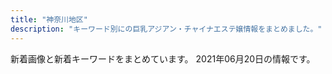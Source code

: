 ```yaml
---
title: "神奈川地区"
description: "キーワード別にの巨乳アジアン・チャイナエステ嬢情報をまとめました。"
---
```


新着画像と新着キーワードをまとめています。
2021年06月20日の情報です。

<DmmAffiliateIns />
<KeywordTable
  shops={
    [
    {
        "keywords": {},
        "name": "\u30e9\u30d9\u30f3\u30c0\u30fc",
        "url": "http://lavender-est.xyz/",
        "img_links": [
            "http://lavender-est.xyz/girl/14_2.jpg",
            "http://lavender-est.xyz/girl/10.jpg",
            "http://lavender-est.xyz/images/bar_staff.jpg",
            "http://lavender-est.xyz/girl/6_1.jpg",
            "http://lavender-est.xyz/images/lr_02.jpg",
            "http://lavender-est.xyz/girl/9_2.jpg",
            "http://lavender-est.xyz/girl/14_1.jpg",
            "http://lavender-est.xyz/girl/4_1.jpg",
            "http://lavender-est.xyz/girl/11_1.jpg",
            "http://lavender-est.xyz/images/room/r2.jpg",
            "http://lavender-est.xyz/girl/3_1.jpg",
            "http://lavender-est.xyz/images/mobile.png",
            "http://lavender-est.xyz/images/top01.jpg",
            "http://lavender-est.xyz/images/tel.png",
            "http://lavender-est.xyz/images/pro_girl_line.jpg",
            "http://lavender-est.xyz/girl/14.jpg",
            "http://lavender-est.xyz/images/room/r1.jpg",
            "http://lavender-est.xyz/girl/1.jpg",
            "http://lavender-est.xyz/girl/3.jpg",
            "http://lavender-est.xyz/girl/15.jpg",
            "http://lavender-est.xyz/images/room/r3.jpg",
            "http://lavender-est.xyz/girl/11_2.jpg",
            "http://lavender-est.xyz/i/girl/4.jpg",
            "http://lavender-est.xyz/girl/6.jpg",
            "http://lavender-est.xyz/girl/15_1.jpg",
            "http://lavender-est.xyz/girl/7_1.jpg",
            "http://lavender-est.xyz/girl/11.jpg",
            "http://lavender-est.xyz/girl/5_3.jpg",
            "http://lavender-est.xyz/images/twitter.jpg",
            "http://lavender-est.xyz/girl/5_2.jpg",
            "http://lavender-est.xyz/girl/5_1.jpg",
            "http://lavender-est.xyz/girl/2.jpg",
            "http://lavender-est.xyz/girl/2_1.jpg",
            "http://lavender-est.xyz/girl/5.jpg",
            "http://lavender-est.xyz/girl/7_2.jpg",
            "http://lavender-est.xyz/images/room/r4.jpg",
            "http://lavender-est.xyz/girl/4.jpg",
            "http://lavender-est.xyz/girl/9.jpg",
            "http://lavender-est.xyz/girl/7.jpg",
            "http://lavender-est.xyz/girl/10_2.jpg",
            "http://lavender-est.xyz/girl/9_1.jpg",
            "http://lavender-est.xyz/girl/10_1.jpg"
        ],
        "station": "JR\u85e4\u6ca2\u99c5\u5357\u53e3"
    },
    {
        "name": "\u7f8e\u4eba\u30b5\u30ed\u30f3",
        "img_links": [
            "http://www.bijinsalon.mensest.com/files/005.jpg",
            "http://www.bijinsalon.mensest.com/images/sp_tit_therapist.png",
            "http://www.bijinsalon.mensest.com/images/top.jpg",
            "http://www.bijinsalon.mensest.com/images/tit_new.png",
            "http://www.bijinsalon.mensest.com/images/maining.jpg",
            "http://www.bijinsalon.mensest.com/files/002.jpg",
            "http://www.bijinsalon.mensest.com/images/sp_top.jpg",
            "http://www.bijinsalon.mensest.com/images/sp_tit_new.png",
            "http://www.bijinsalon.mensest.com/images/img_tel.png",
            "http://www.bijinsalon.mensest.com/files/001.jpg",
            "http://www.bijinsalon.mensest.com/files/004.jpg",
            "http://www.bijinsalon.mensest.com/images/tit_therapist.png"
        ],
        "keywords": {
            "D": 24,
            "87": 18,
            "86": 6
        },
        "station": "JR\u4fdd\u571f\u30f6\u8c37\u99c5\u6771\u53e3",
        "url": "http://www.bijinsalon.mensest.com/"
    },
    {
        "img_links": [
            "http://yacho.est-u.com/images/index_06.jpg",
            "http://yacho.est-u.com/images/staff_03.jpg",
            "http://yacho.est-u.com/images/k1.jpg",
            "http://yacho.est-u.com/images/index_10.jpg",
            "http://yacho.est-u.com/images/2.jpg",
            "http://yacho.est-u.com/images/3.jpg",
            "http://yacho.est-u.com/images/5.jpg",
            "http://yacho.est-u.com/images/index_12.jpg",
            "http://yacho.est-u.com/images/1.jpg",
            "http://yacho.est-u.com/images/staff_01.jpg",
            "http://yacho.est-u.com/images/index_07.jpg",
            "http://yacho.est-u.com/images/index_14.jpg",
            "http://yacho.est-u.com/images/index_05.jpg",
            "http://yacho.est-u.com/images/index_03.jpg",
            "http://yacho.est-u.com/images/index_17.jpg",
            "http://yacho.est-u.com/images/4.jpg",
            "http://yacho.est-u.com/images/index_04.jpg",
            "http://yacho.est-u.com/images/k2.jpg",
            "http://yacho.est-u.com/images/index_15.jpg",
            "http://yacho.est-u.com/images/index_01.jpg",
            "http://yacho.est-u.com/images/6.jpg",
            "http://yacho.est-u.com/images/index_02.jpg"
        ],
        "url": "http://yacho.est-u.com/",
        "keywords": {},
        "name": "\u591c\u8776",
        "station": "JR\u85e4\u6ca2\u99c5\u5357\u53e3"
    },
    {
        "url": "http://www.huyo.work/",
        "station": "JR\u5e73\u585a\u99c5\u5317\u53e3",
        "keywords": {},
        "name": "\u3075\u3088\u3046",
        "img_links": [
            "http://www.huyo.work/images/8.jpg",
            "http://www.huyo.work/images/5.jpg",
            "http://www.huyo.work/images/interior_t.jpg",
            "http://www.huyo.work/images/news.jpg",
            "http://www.huyo.work/images/int1.jpg",
            "http://www.huyo.work/images/sys1.jpg",
            "http://www.huyo.work/img/ayumi1.jpg",
            "http://www.huyo.work/img/mimi1.jpg",
            "http://www.huyo.work/images/int2.jpg",
            "http://www.huyo.work/img/sora1.jpg",
            "http://www.huyo.work/images/sys2.jpg",
            "http://www.huyo.work/images/7.jpg",
            "http://www.huyo.work/images/3.jpg",
            "http://www.huyo.work/images/mobile.jpg",
            "http://www.huyo.work/images/staff_t.jpg",
            "http://www.huyo.work/images/1.jpg",
            "http://www.huyo.work/images/info.jpg",
            "http://www.huyo.work/images/head.jpg",
            "http://www.huyo.work/img/mayu1.jpg",
            "http://www.huyo.work/images/line.png",
            "http://www.huyo.work/img/hana1.jpg",
            "http://www.huyo.work/img/nana1.jpg",
            "http://www.huyo.work/images/4.jpg",
            "http://www.huyo.work/images/2.jpg",
            "http://www.huyo.work/img/riri1.jpg"
        ]
    },
    {
        "name": "\u3075\u308f\u3075\u308f\u5a18",
        "url": "https://fuwafuwa-girl.jpn.vin/",
        "keywords": {
            "C": 9,
            "E": 6,
            "88": 3,
            "D": 6,
            "85": 3,
            "87": 6
        },
        "station": "\u4e0a\u5927\u5ca1\u99c5",
        "img_links": [
            "https://fuwafuwa-girl.jpn.vin/images/info.jpg",
            "https://fuwafuwa-girl.jpn.vin/images/s_news.png",
            "https://fuwafuwa-girl.jpn.vin/images/s_pick.png",
            "https://fuwafuwa-girl.jpn.vin/images/room1.jpg",
            "https://fuwafuwa-girl.jpn.vin/images/mobile.jpg",
            "https://fuwafuwa-girl.jpn.vin/photos/sites/34/2021/02/2021022406110282.jpg",
            "https://fuwafuwa-girl.jpn.vin/photos/sites/34/2021/02/2021022406110384.jpg",
            "https://fuwafuwa-girl.jpn.vin/images/room3.jpg",
            "https://fuwafuwa-girl.jpn.vin/images/top.png",
            "https://fuwafuwa-girl.jpn.vin/photos/sites/34/2021/02/2021022406110276.jpg",
            "https://fuwafuwa-girl.jpn.vin/photos/sites/34/2021/02/202102240611046.jpg",
            "https://fuwafuwa-girl.jpn.vin/images/s_staff.png",
            "https://fuwafuwa-girl.jpn.vin/images/room4.jpg",
            "https://fuwafuwa-girl.jpn.vin/images/s_link.png",
            "https://fuwafuwa-girl.jpn.vin/images/room2.jpg"
        ]
    },
    {
        "img_links": [
            "http://candy.relaxjp.com/css/staff/staff004.png",
            "http://candy.relaxjp.com/css/staff/staff0001.png",
            "http://candy.relaxjp.com/images/slider1/003.jpg",
            "http://candy.relaxjp.com/css/nav/nav-004.png",
            "http://candy.relaxjp.com/css/osusume28.jpg",
            "http://candy.relaxjp.com/css/tel.png",
            "http://candy.relaxjp.com/css/staff/staff007.png",
            "http://candy.relaxjp.com/css/nav/nav-003.png",
            "http://candy.relaxjp.com/css/staff/staff006-a.png",
            "http://candy.relaxjp.com/css/staff/staff001-a.png",
            "http://candy.relaxjp.com/css/staff/staff003-a.png",
            "http://candy.relaxjp.com/css/staff/staff004-a.png",
            "http://candy.relaxjp.com/css/nav/nav-002.png",
            "http://candy.relaxjp.com/css/staff/staff003.png",
            "http://candy.relaxjp.com/css/staff/staff002.png",
            "http://candy.relaxjp.com/css/staff/staff006.png",
            "http://candy.relaxjp.com/css/nav/nav-001.png",
            "http://candy.relaxjp.com/images/slider1/001.jpg",
            "http://candy.relaxjp.com/css/top000001.png",
            "http://candy.relaxjp.com/css/staff/staff002-a.png",
            "http://candy.relaxjp.com/css/nav/nav-006.png",
            "http://candy.relaxjp.com/css/staff/staff005-a.png",
            "http://candy.relaxjp.com/css/staff/staff007-a.png",
            "http://candy.relaxjp.com/css/nav/nav-005.png",
            "http://candy.relaxjp.com/css/staff/staff005.png"
        ],
        "keywords": {
            "87": 1,
            "90": 1,
            "89": 2,
            "88": 1,
            "D": 4,
            "85": 1,
            "C": 2
        },
        "name": "Candy",
        "station": "JR\u6771\u6238\u585a\u99c5\u6771\u53e3",
        "url": "http://candy.relaxjp.com/"
    },
    {
        "name": "\u30df\u30fc\u30c8\u30e6\u30fc",
        "img_links": [
            "http://meetyou.me-es.com/images/index_09.jpg",
            "http://meetyou.me-es.com/girl/06.jpg",
            "http://meetyou.me-es.com/images/r04.jpg",
            "http://meetyou.me-es.com/images/index_05.jpg",
            "http://meetyou.me-es.com/images/info_10.jpg",
            "http://meetyou.me-es.com/images/rec.jpg",
            "http://meetyou.me-es.com/girl/018.jpg",
            "http://meetyou.me-es.com/girl/00.jpg",
            "http://meetyou.me-es.com/images/index_04.jpg",
            "http://meetyou.me-es.com/images/rec_10.jpg",
            "http://meetyou.me-es.com/images/index_03.jpg",
            "http://meetyou.me-es.com/girl/07.jpg",
            "http://meetyou.me-es.com/girl/03.jpg",
            "http://meetyou.me-es.com/images/index_08.jpg",
            "http://meetyou.me-es.com/images/staff_10.jpg",
            "http://meetyou.me-es.com/images/r01.jpg",
            "http://meetyou.me-es.com/girl/013.jpg",
            "http://meetyou.me-es.com/girl/015.jpg",
            "http://meetyou.me-es.com/images/index_17.jpg",
            "http://meetyou.me-es.com/images/index_06.jpg",
            "http://meetyou.me-es.com/images/index_02.jpg",
            "http://meetyou.me-es.com/girl/08.jpg",
            "http://meetyou.me-es.com/images/index_13.jpg",
            "http://meetyou.me-es.com/images/index_07.jpg",
            "http://meetyou.me-es.com/images/r02.jpg",
            "http://meetyou.me-es.com/images/info_tit.jpg",
            "http://meetyou.me-es.com/girl/017.jpg",
            "http://meetyou.me-es.com/images/index_15.jpg",
            "http://meetyou.me-es.com/images/index_10.jpg",
            "http://meetyou.me-es.com/images/index_01.jpg",
            "http://meetyou.me-es.com/images/r03.jpg",
            "http://meetyou.me-es.com/images/sub_13.jpg",
            "http://meetyou.me-es.com/girl/02.jpg",
            "http://meetyou.me-es.com/girl/09.jpg"
        ],
        "url": "http://meetyou.me-es.com/",
        "keywords": {
            "C": 9,
            "D": 1
        },
        "station": "\u9577\u5f8c\u99c5\u6771\u53e3"
    },
    {
        "keywords": {
            "C": 13
        },
        "img_links": [
            "http://hana-tobira.xyz/images/g2.jpg",
            "http://hana-tobira.xyz/images/tite-staff.jpg",
            "http://hana-tobira.xyz/images/end.png",
            "http://hana-tobira.xyz/images/tite-i.png",
            "http://hana-tobira.xyz/images/g4.jpg",
            "http://hana-tobira.xyz/images/g7.jpg",
            "http://hana-tobira.xyz/images/pickup_t.jpg",
            "http://hana-tobira.xyz/images/mobile.jpg",
            "http://hana-tobira.xyz/images/tite-link.jpg",
            "http://hana-tobira.xyz/images/g6.jpg",
            "http://hana-tobira.xyz/images/g5.jpg",
            "http://hana-tobira.xyz/images/g.jpg"
        ],
        "url": "http://hana-tobira.xyz/",
        "name": "\u82b1\u306e\u6249",
        "station": "JR\u85e4\u6ca2\u99c5\u5357\u53e3"
    },
    {
        "name": "\u86cd",
        "url": "https://kanojyo-room.jpn.cm/",
        "station": "\u4e0a\u5927\u5ca1\u99c5\u897f\u53e3",
        "img_links": [
            "https://kanojyo-room.jpn.cm/images/room6.jpg",
            "https://kanojyo-room.jpn.cm/images/img_eject.jpg",
            "https://kanojyo-room.jpn.cm/images/room3.jpg",
            "https://kanojyo-room.jpn.cm/images/close_eject.png",
            "https://kanojyo-room.jpn.cm/photos/sites/24/2021/06/2021061014474482.jpg",
            "https://kanojyo-room.jpn.cm/images/room2.jpg",
            "https://kanojyo-room.jpn.cm/images/link_nav03.jpg",
            "https://kanojyo-room.jpn.cm/images/link_nav04.jpg",
            "https://kanojyo-room.jpn.cm/photos/sites/24/2021/06/2021061014491572.jpg",
            "https://kanojyo-room.jpn.cm/images/tit_new.jpg",
            "https://kanojyo-room.jpn.cm/images/btn_eject.jpg",
            "https://kanojyo-room.jpn.cm/images/link_nav02.jpg",
            "https://kanojyo-room.jpn.cm/images/room5.jpg",
            "https://kanojyo-room.jpn.cm/images/link_nav07.jpg",
            "https://kanojyo-room.jpn.cm/images/tit_face.jpg",
            "https://kanojyo-room.jpn.cm/photos/sites/24/2021/06/2021061014482026.jpg",
            "https://kanojyo-room.jpn.cm/images/sp_top.jpg",
            "https://kanojyo-room.jpn.cm/images/room4.jpg",
            "https://kanojyo-room.jpn.cm/images/top.png",
            "https://kanojyo-room.jpn.cm/images/link_nav05.jpg",
            "https://kanojyo-room.jpn.cm/images/link_nav06.jpg",
            "https://kanojyo-room.jpn.cm/images/tit_eject.jpg",
            "https://kanojyo-room.jpn.cm/images/room1.jpg",
            "https://kanojyo-room.jpn.cm/photos/sites/24/2021/06/2021061014484398.jpg",
            "https://kanojyo-room.jpn.cm/images/link_nav01.jpg"
        ],
        "keywords": {
            "87": 11,
            "D": 43,
            "C": 34,
            "86": 21,
            "85": 11
        }
    },
    {
        "keywords": {
            "C": 11
        },
        "station": "\u5584\u884c\u99c5\u6771\u53e3",
        "img_links": [
            "http://treat-rlx.com/staff/mika/01mb.jpg",
            "http://treat-rlx.com/img/ttl_staff.jpg",
            "http://treat-rlx.com/img/att.png",
            "http://treat-rlx.com/pic/topimg5.png",
            "http://treat-rlx.com/pic/topimg2.png",
            "http://treat-rlx.com/i/files/homeimg.jpg",
            "http://treat-rlx.com/staff/mika/01.jpg",
            "http://treat-rlx.com/pic/head.jpg",
            "http://treat-rlx.com/pic/topimg4.png",
            "http://treat-rlx.com/pic/topimg3.png",
            "http://treat-rlx.com/pic/topimg1.png",
            "http://treat-rlx.com/img/ttl_mobile.png",
            "http://treat-rlx.com/staff/aya/01mb.jpg",
            "http://treat-rlx.com/img/ttl_rec.png",
            "http://treat-rlx.com/staff/aya/01.jpg"
        ],
        "name": "\u798f\u7e01",
        "url": "http://treat-rlx.com/"
    },
    {
        "keywords": {
            "C": 2,
            "87": 4,
            "D": 4,
            "86": 4,
            "85": 1,
            "E": 3,
            "88": 1,
            "F": 1
        },
        "station": "JR\u85e4\u6ca2\u99c5\u5357\u53e3",
        "name": "Fairy Ark",
        "url": "http://www.relax-fairyark.info/",
        "img_links": [
            "http://www.relax-fairyark.info/img/nos.jpg",
            "http://www.relax-fairyark.info/img/st267.jpg",
            "http://www.relax-fairyark.info/img/st223.jpg",
            "http://www.relax-fairyark.info/img/st255.jpg",
            "http://www.relax-fairyark.info/img/sta213.jpg",
            "http://www.relax-fairyark.info/img/botton.jpg",
            "http://www.relax-fairyark.info/img/sta267.jpg",
            "http://www.relax-fairyark.info/img/st269.jpg",
            "http://www.relax-fairyark.info/img/st220.jpg",
            "http://www.relax-fairyark.info/img/footbotton.png",
            "http://www.relax-fairyark.info/img/sta268.jpg",
            "http://www.relax-fairyark.info/img/st260.jpg",
            "http://www.relax-fairyark.info/img/body2.jpg",
            "http://www.relax-fairyark.info/img/vlt.png",
            "http://www.relax-fairyark.info/img/st1.jpg",
            "http://www.relax-fairyark.info/img/tel.png",
            "http://www.relax-fairyark.info/img/st150.jpg",
            "http://www.relax-fairyark.info/img/st213.jpg",
            "http://www.relax-fairyark.info/img/head.jpg",
            "http://www.relax-fairyark.info/img/sta150.jpg",
            "http://www.relax-fairyark.info/img/sta255.jpg",
            "http://www.relax-fairyark.info/img/st268.jpg",
            "http://www.relax-fairyark.info/img/sta269.jpg",
            "http://www.relax-fairyark.info/img/sta223.jpg",
            "http://www.relax-fairyark.info/img/sta220.jpg",
            "http://www.relax-fairyark.info/img/sta260.jpg",
            "http://www.relax-fairyark.info/img/st0220.jpg"
        ]
    },
    {
        "url": "http://www.sugoi.esturl.com/",
        "station": "JR\u6238\u585a\u99c5",
        "keywords": {
            "86": 12,
            "87": 36,
            "D": 36,
            "C": 12
        },
        "name": "\u3059\u3054\u3044\u7652\u3057",
        "img_links": [
            "http://www.sugoi.esturl.com/photo_news/upimg/70951608b5e693bbf5_0.jpg",
            "http://www.sugoi.esturl.com/photo_news/upimg/9825560a1fc08bf3dd_0.jpg",
            "http://www.sugoi.esturl.com/files/007.jpg",
            "http://www.sugoi.esturl.com/images/sp_tit_therapist.png",
            "http://www.sugoi.esturl.com/images/tit_therapist.png",
            "http://www.sugoi.esturl.com/files/005.jpg",
            "http://www.sugoi.esturl.com/files/002.jpg",
            "http://www.sugoi.esturl.com/images/sp_top.jpg",
            "http://www.sugoi.esturl.com/images/sp_tit_new.png",
            "http://www.sugoi.esturl.com/files/008.jpg",
            "http://www.sugoi.esturl.com/files/001.jpg",
            "http://www.sugoi.esturl.com/files/006.jpg",
            "http://www.sugoi.esturl.com/images/tit_new.png",
            "http://www.sugoi.esturl.com/photo_news/upimg/75643607cd8483a10c_0.jpg",
            "http://www.sugoi.esturl.com/photo_news/upimg/5092060b9e64abf34d_0.jpg",
            "http://www.sugoi.esturl.com/images/img_tel.png",
            "http://www.sugoi.esturl.com/images/top.jpg",
            "http://www.sugoi.esturl.com/files/004.jpg",
            "http://www.sugoi.esturl.com/images/maining.jpg",
            "http://www.sugoi.esturl.com/files/003.jpg"
        ]
    },
    {
        "img_links": [
            "http://yushinen.info/images/room2.jpg",
            "http://yushinen.info/images/info.png",
            "http://yushinen.info/images/g1.jpg",
            "http://yushinen.info/images/flw.png",
            "http://yushinen.info/images/g6.jpg",
            "http://yushinen.info/images/room6.jpg",
            "http://yushinen.info/images/top.jpg",
            "http://yushinen.info/images/room5.jpg",
            "http://yushinen.info/images/mobile.png",
            "http://yushinen.info/images/room3.jpg",
            "http://yushinen.info/images/g4.jpg",
            "http://yushinen.info/images/nei-03.png",
            "http://yushinen.info/images/room4.jpg",
            "http://yushinen.info/images/g3.jpg",
            "http://yushinen.info/images/room1.jpg",
            "http://yushinen.info/images/g5.jpg",
            "http://yushinen.info/images/g7.jpg",
            "http://yushinen.info/images/g0.jpg",
            "http://yushinen.info/images/g2.jpg"
        ],
        "station": "JR\u85e4\u6ca2\u99c5\u5357\u53e3",
        "name": "\u7652\u5fc3\u5712",
        "keywords": {},
        "url": "http://yushinen.info/"
    },
    {
        "station": "\u4e0a\u6c38\u8c37\u99c5",
        "img_links": [
            "http://tiffany1818.biz/images/cg06.jpg",
            "http://tiffany1818.biz/images/cg03.jpg",
            "http://tiffany1818.biz/images/staff_s.png",
            "http://tiffany1818.biz/images/cg05.jpg",
            "http://tiffany1818.biz/images/news.png",
            "http://tiffany1818.biz/images/cg07.jpg",
            "http://tiffany1818.biz/images/top.png",
            "http://tiffany1818.biz/images/cg02.jpg",
            "http://tiffany1818.biz/images/evetop.png",
            "http://tiffany1818.biz/images/cg01.jpg"
        ],
        "url": "http://tiffany1818.biz/",
        "name": "\u5922\u306e\u8776\u3005",
        "keywords": {
            "86": 18,
            "D": 15,
            "E": 3
        }
    },
    {
        "img_links": [
            "http://megumi-est.xyz/girl/4.jpg",
            "http://megumi-est.xyz/images/pickup_line.png",
            "http://megumi-est.xyz/images/roomimg/img4.png",
            "http://megumi-est.xyz/girl/5.jpg",
            "http://megumi-est.xyz/images/roomimg/img3.png",
            "http://megumi-est.xyz/images/mobile_bg.png",
            "http://megumi-est.xyz/images/roomimg/img2.png",
            "http://megumi-est.xyz/girl/1.jpg",
            "http://megumi-est.xyz/images/newsbg.png",
            "http://megumi-est.xyz/girl/8.jpg",
            "http://megumi-est.xyz/girl/2.jpg",
            "http://megumi-est.xyz/images/staff_bg.png",
            "http://megumi-est.xyz/images/roomimg/img1.png",
            "http://megumi-est.xyz/images/topbg.jpg"
        ],
        "name": "\u6075",
        "keywords": {},
        "url": "http://megumi-est.xyz/",
        "station": "JR\u85e4\u6ca2\u99c5\u5357\u53e3"
    },
    {
        "station": "JR\u85e4\u6ca2\u99c5\u5317\u53e3",
        "img_links": [
            "http://en.este88.com/i/images/info_12.jpg",
            "http://en.este88.com/gals/anna1.jpg",
            "http://en.este88.com/gals/kasumi1.jpg",
            "http://en.este88.com/i/images/info_09.jpg",
            "http://en.este88.com/gals/aya1.jpg",
            "http://en.este88.com/gals/arisa1.jpg",
            "http://en.este88.com/gals/saya1.jpg",
            "http://en.este88.com/gals/mika1.jpg",
            "http://en.este88.com/images/info.png",
            "http://en.este88.com/gals/koko1.jpg",
            "http://en.este88.com/i/images/info_07.jpg",
            "http://en.este88.com/gals/emi1.jpg",
            "http://en.este88.com/i/images/info_15.jpg",
            "http://en.este88.com/gals/rena1.jpg"
        ],
        "keywords": {},
        "url": "http://en.este88.com/",
        "name": "\u7e01"
    },
    {
        "name": "\u83ef\u84ee",
        "img_links": [],
        "url": "http://karen.ies.fun/",
        "keywords": {},
        "station": "JR\u8305\u30f6\u5d0e\u99c5\u5317\u53e3"
    },
    {
        "name": "\u990a\u751f\u5802",
        "url": "http://es-treat.com/",
        "station": "\u5929\u738b\u753a\u99c5\u5357\u53e3",
        "img_links": [
            "http://es-treat.com/staff/yuyu/01.jpg",
            "http://es-treat.com/pic/head.jpg",
            "http://es-treat.com/img/acs.jpg",
            "http://es-treat.com/staff/rie/01.jpg",
            "http://es-treat.com/staff/remi/01.jpg",
            "http://es-treat.com/staff/yuri/01.jpg",
            "http://es-treat.com/staff/nana/01.jpg",
            "http://es-treat.com/staff/yuri/01mb.jpg",
            "http://es-treat.com/staff/emi/01.jpg",
            "http://es-treat.com/staff/yuyu/01mb.jpg",
            "http://es-treat.com/staff/nana/01mb.jpg",
            "http://es-treat.com/img/ttl_staff.png",
            "http://es-treat.com/staff/rie/01mb.jpg",
            "http://es-treat.com/img/tel.jpg",
            "http://es-treat.com/pic/topimg1.jpg",
            "http://es-treat.com/staff/emi/01mb.jpg",
            "http://es-treat.com/staff/remi/01mb.jpg"
        ],
        "keywords": {
            "C": 13
        }
    },
    {
        "station": "JR\u5927\u8239\u99c5\u6771\u53e3",
        "name": "\u3055\u304f\u3089",
        "img_links": [
            "http://hoguraku.info/staff-3.jpg",
            "http://hoguraku.info/_src/25168346/staff-2_20180823215120776.jpg",
            "http://hoguraku.info/_src/22294027/wechatimg239.jpg",
            "http://hoguraku.info/_src/22294030/wechatimg175.jpg",
            "http://hoguraku.info/_src/22294024/1_20180513213551260.jpg",
            "http://hoguraku.info/_src/22296695/pup.png",
            "http://hoguraku.info/_src/22294028/3_20180513213551306.jpg",
            "http://hoguraku.info/staff-1.jpg",
            "http://hoguraku.info/_src/22294026/wechatimg239.jpg",
            "http://hoguraku.info/_src/22266495/navi_06.png",
            "http://hoguraku.info/_src/22293781/sign.png",
            "http://hoguraku.info/staff-2.jpg",
            "http://hoguraku.info/_src/22266487/navi_02.png",
            "http://hoguraku.info/_src/22296697/pup.png",
            "http://hoguraku.info/_src/22266486/navi2_01.png",
            "http://hoguraku.info/_src/22266490/navi2_03.png",
            "http://hoguraku.info/_src/22294409/img20180513220122069421.png",
            "http://hoguraku.info/_src/22266398/img20180513214352559347.png",
            "http://hoguraku.info/_src/22293865/sign.png",
            "http://hoguraku.info/_src/22266494/navi2_05.png",
            "http://hoguraku.info/_src/22266485/navi_01.png",
            "http://hoguraku.info/_src/22266493/navi_05.png",
            "http://hoguraku.info/_src/22293610/pup.png",
            "http://hoguraku.info/_src/22266496/navi2_06.png",
            "http://hoguraku.info/_src/22266491/navi_04.png",
            "http://hoguraku.info/_src/22266492/navi2_04.png",
            "http://hoguraku.info/_src/22296687/pup.png",
            "http://hoguraku.info/_src/22293820/wechatimg744.jpg",
            "http://hoguraku.info/_src/22293601/newspinkup.png",
            "http://hoguraku.info/_src/22266400/wechatimg94_20191205204136458.jpg",
            "http://hoguraku.info/_src/22294025/1_20180513213551260.jpg",
            "http://hoguraku.info/_src/22266489/navi_03.png",
            "http://hoguraku.info/_src/22294031/wechatimg175.jpg",
            "http://hoguraku.info/_src/55131553/img20210408153832112943.png",
            "http://hoguraku.info/_src/37673393/wechatimg98.jpg",
            "http://hoguraku.info/staff-4.jpg",
            "http://hoguraku.info/_src/22266524/wechatimg96_20191205204603604.jpg",
            "http://hoguraku.info/_src/22266488/navi2_02.png",
            "http://hoguraku.info/_src/22294029/3_20180513213551306.jpg"
        ],
        "url": "http://hoguraku.info/",
        "keywords": {}
    },
    {
        "name": "\u9e97",
        "url": "http://es-rei.work/",
        "keywords": {
            "86": 4,
            "89": 2,
            "85": 2,
            "83": 4
        },
        "station": "JR\u85e4\u6ca2\u99c5\u5357\u53e3",
        "img_links": [
            "http://es-rei.work/_src/26747218/line1.jpg",
            "http://es-rei.work/_src/26747231/line1.jpg",
            "http://es-rei.work/_src/47863242/100054276feb8d8cef3ac5199531cfe.jpg",
            "http://es-rei.work/_src/26838156/wechatimg204.jpg",
            "http://es-rei.work/_src/26838158/wechatimg75.jpg",
            "http://es-rei.work/_src/26838157/wechatimg77.jpg",
            "http://es-rei.work/_src/26747293/line3.png",
            "http://es-rei.work/_src/26747301/line3.png",
            "http://es-rei.work/_src/26747225/wechatimg75.jpg",
            "http://es-rei.work/_src/26747086/base_01.png",
            "http://es-rei.work/_src/26747302/wechatimg204.jpg",
            "http://es-rei.work/_src/26747289/wechatimg77.jpg",
            "http://es-rei.work/_src/26747173/base_03.png",
            "http://es-rei.work/_src/26747202/list_03.png",
            "http://es-rei.work/_src/34124118/wechatimg26_20200914183556350.jpg",
            "http://es-rei.work/_src/26747221/wechatimg164_1.jpg",
            "http://es-rei.work/_src/26747223/line3.png",
            "http://es-rei.work/_src/47863241/05859f21726dfcef9faa9bab12a2595.jpg",
            "http://es-rei.work/_src/26747141/base_03.png",
            "http://es-rei.work/_src/26791049/_dsf9442.jpg",
            "http://es-rei.work/_src/26747226/line3.png",
            "http://es-rei.work/_src/26824435/cam2.png",
            "http://es-rei.work/_src/26747093/_igp4295.jpg",
            "http://es-rei.work/_src/26747227/line3.png",
            "http://es-rei.work/_src/47863239/line3.png",
            "http://es-rei.work/_src/26747170/base_01.png",
            "http://es-rei.work/_src/26838136/news.jpg",
            "http://es-rei.work/_src/47863108/wechatimg26_20200914183556350.jpg",
            "http://es-rei.work/_src/26747210/navi2_06.png",
            "http://es-rei.work/_src/26747292/wechatimg202.jpg",
            "http://es-rei.work/_src/26747153/base_01.png",
            "http://es-rei.work/_src/34041693/line1.jpg",
            "http://es-rei.work/_src/26747201/list_02.png",
            "http://es-rei.work/_src/26791051/_dsf9446.jpg",
            "http://es-rei.work/_src/26747126/base_01.png",
            "http://es-rei.work/_src/34041597/wechatimg26_20200914183556350.jpg",
            "http://es-rei.work/_src/26747288/line3.png",
            "http://es-rei.work/_src/26747287/line3.png",
            "http://es-rei.work/3.jpg",
            "http://es-rei.work/_src/26747206/navi2_02.png",
            "http://es-rei.work/_src/26791115/_igp4263.jpg",
            "http://es-rei.work/_src/26824216/b0131b16446464e537eff864d8f041bb.jpg",
            "http://es-rei.work/_src/34041600/line3.png",
            "http://es-rei.work/_src/26838174/line.png",
            "http://es-rei.work/_src/34041599/line3.png",
            "http://es-rei.work/1.jpg",
            "http://es-rei.work/4.jpg",
            "http://es-rei.work/_src/26747222/line3.png",
            "http://es-rei.work/5.jpg",
            "http://es-rei.work/2.jpg",
            "http://es-rei.work/_src/26747203/list_04.png",
            "http://es-rei.work/_src/26747200/list_01.png",
            "http://es-rei.work/_src/34041596/05859f21726dfcef9faa9bab12a2595.jpg",
            "http://es-rei.work/_src/26747209/navi2_05.png",
            "http://es-rei.work/_src/26747229/line1.jpg",
            "http://es-rei.work/_src/26747199/sign.png",
            "http://es-rei.work/_src/26838160/line.png",
            "http://es-rei.work/_src/26747187/base_03.png",
            "http://es-rei.work/_src/47863240/line3.png",
            "http://es-rei.work/_src/26791053/_dsf9449.jpg",
            "http://es-rei.work/_src/47863244/line1.jpg",
            "http://es-rei.work/_src/26747185/base_01.png",
            "http://es-rei.work/_src/26747304/line1.jpg",
            "http://es-rei.work/_src/26747207/navi2_03.png",
            "http://es-rei.work/_src/26747089/51d8ecbee4cc2935f070c539c37ded71.jpg",
            "http://es-rei.work/_src/26747158/base_03.png",
            "http://es-rei.work/_src/26747204/list_05.png",
            "http://es-rei.work/_src/26747132/line1.jpg",
            "http://es-rei.work/_src/26747114/base_03.png",
            "http://es-rei.work/_src/26790995/wechatimg38_20181018221746252.jpg",
            "http://es-rei.work/_src/26747294/line3.png",
            "http://es-rei.work/_src/26747300/line3.png",
            "http://es-rei.work/_src/26747208/navi2_04.png",
            "http://es-rei.work/_src/26838155/wechatimg202.jpg",
            "http://es-rei.work/_src/26747205/navi2_01.png",
            "http://es-rei.work/_src/26747296/line1.jpg"
        ]
    },
    {
        "url": "http://izumi.ests.jp/",
        "name": "\u6e58\u5357\u604b",
        "station": "\u6e58\u5357\u53f0\u99c5\u897f\u53e3",
        "img_links": [
            "http://izumi.ests.jp/photos/sites/54/2020/07/2020070605483923.jpg",
            "http://izumi.ests.jp/photos/sites/54/2020/09/2020092004565418.jpg",
            "http://izumi.ests.jp/images/room3.jpg",
            "http://izumi.ests.jp/images/service4.jpg",
            "http://izumi.ests.jp/images/mobile.jpg",
            "http://izumi.ests.jp/images/info.jpg",
            "http://izumi.ests.jp/images/s_news.jpg",
            "http://izumi.ests.jp/images/s3.jpg",
            "http://izumi.ests.jp/images/s1.jpg",
            "http://izumi.ests.jp/photos/sites/54/2019/10/2019100205593058.jpg",
            "http://izumi.ests.jp/photos/sites/54/2019/10/2019100205592997.jpg",
            "http://izumi.ests.jp/images/top.jpg",
            "http://izumi.ests.jp/images/room2.jpg",
            "http://izumi.ests.jp/images/service3.jpg",
            "http://izumi.ests.jp/images/service1.jpg",
            "http://izumi.ests.jp/photos/sites/54/2020/12/2020121307073529.jpg",
            "http://izumi.ests.jp/images/room4.jpg",
            "http://izumi.ests.jp/photos/sites/54/2020/05/2020051209400132.jpg",
            "http://izumi.ests.jp/images/info2.jpg",
            "http://izumi.ests.jp/images/service2.jpg",
            "http://izumi.ests.jp/images/room1.jpg",
            "http://izumi.ests.jp/photos/sites/54/2021/05/2021052103244595.jpg"
        ],
        "keywords": {
            "D": 40,
            "85": 40,
            "E": 8,
            "C": 8,
            "86": 8,
            "87": 8
        }
    },
    {
        "name": "\u30a2\u30eb\u30b9",
        "img_links": [
            "https://static.wixstatic.com/media/fa16f5_c5eb62e882bb4223841ed94f9c0e4c94~mv2.jpg",
            "https://static.wixstatic.com/media/fa16f5_10bb2bee15cc4bae8e5cb63703e45c70~mv2.jpg",
            "https://static.wixstatic.com/media/fa16f5_86eb1c796f8c4331b4c38b69cda1b743~mv2.jpg"
        ],
        "station": "JR\u85e4\u6ca2\u99c5\u5357\u53e3",
        "url": "https://174018370.wixsite.com/mysite-5/",
        "keywords": {
            "F": 1,
            "87": 5,
            "\u30bb\u30af\u30b7\u30fc": 5,
            "84": 4
        }
    },
    {
        "keywords": {
            "85": 1,
            "D": 2,
            "86": 1,
            "87": 1
        },
        "img_links": [
            "https://es-happy.com/staffPhoto/b20210522133207.jpg",
            "https://es-happy.com/images/store/03.jpg",
            "https://es-happy.com/images/store/01.jpg",
            "https://es-happy.com/staffPhoto/s20210522133223.jpg",
            "https://es-happy.com/images/returnBtn.jpg",
            "https://es-happy.com/staffPhoto/s20210522133148.jpg",
            "https://es-happy.com/staffPhoto/s20210522133230.jpg",
            "https://es-happy.com/staffPhoto/b20210522133148.jpg",
            "https://es-happy.com/images/mobile.jpg",
            "https://es-happy.com/staffPhoto/s20210522133207.jpg",
            "https://es-happy.com/staffPhoto/b20210522133223.jpg",
            "https://es-happy.com/images/store/04.jpg",
            "https://es-happy.com/images/store/02.jpg"
        ],
        "url": "https://es-happy.com/",
        "name": "\u30c0\u30df\u30a2\u30fc",
        "station": "JR\u6771\u6238\u585a\u99c5\u6771\u53e3"
    },
    {
        "station": "\u8ffd\u6d5c\u99c5",
        "keywords": {
            "86": 7,
            "D": 8,
            "87": 2,
            "85": 1,
            "C": 2
        },
        "img_links": [
            "http://cdn.dino-es.com/images/logo/150x40DinoEs.png",
            "http://oppama.iest.info/images/bj3.jpg",
            "http://cdn.dino-es.com/images/line.jpg",
            "http://oppama.iest.info/images/s_staff.jpg",
            "http://oppama.iest.info/images/l1.jpg",
            "http://oppama.iest.info/images/s_news2.png",
            "http://oppama.iest.info/photos/sites/10/2018/05/2018053009323253.jpg",
            "http://cdn.dino-es.com/images/allpics/KL77e92f55838704c7de0a1eb6ca2a81a0/4ec1d6974658a8b101911755e5d05691.jpg",
            "http://oppama.iest.info/images/top.jpg",
            "http://oppama.iest.info/photos/sites/10/2018/07/2018073109281740.jpg",
            "http://oppama.iest.info/photos/sites/10/2018/05/2018053009323372.jpg",
            "http://oppama.iest.info/photos/sites/10/2018/05/2018053009323272.jpg",
            "http://oppama.iest.info/images/mobile.png",
            "http://oppama.iest.info/images/s_pick.png",
            "http://oppama.iest.info/photos/sites/10/2018/05/2018053009323210.jpg",
            "http://oppama.iest.info/photos/sites/10/2018/07/2018073109281797.jpg",
            "http://oppama.iest.info/images/s_news.png",
            "http://oppama.iest.info/photos/sites/10/2018/07/2018073109281695.jpg",
            "http://oppama.iest.info/photos/sites/10/2018/07/2018073109281781.jpg",
            "http://oppama.iest.info/photos/sites/10/2018/07/2018073109281759.jpg"
        ],
        "url": "http://oppama.iest.info/",
        "name": "\u8ffd\u6d5c\u30de\u30c3\u30b5\u30fc\u30b8"
    },
    {
        "station": "\u8ffd\u6d5c\u99c5",
        "url": "http://ikoi.esjp.xyz/",
        "keywords": {},
        "name": "\u61a9",
        "img_links": [
            "http://ikoi.esjp.xyz/girl/6.jpg",
            "http://ikoi.esjp.xyz/img/lr_02.jpg",
            "http://ikoi.esjp.xyz/img/room/photo06.jpg",
            "http://ikoi.esjp.xyz/girl/5.jpg",
            "http://ikoi.esjp.xyz/img/rec_top.png",
            "http://ikoi.esjp.xyz/i/img/photo01.jpg",
            "http://ikoi.esjp.xyz/img/top_pickback.png",
            "http://ikoi.esjp.xyz/img/059.png",
            "http://ikoi.esjp.xyz/i/img/photo04.jpg",
            "http://ikoi.esjp.xyz/img/room/photo03.jpg",
            "http://ikoi.esjp.xyz/img/sub_staff.jpg",
            "http://ikoi.esjp.xyz/i/img/photo06.jpg",
            "http://ikoi.esjp.xyz/i/img/photo02.jpg",
            "http://ikoi.esjp.xyz/girl/3.jpg",
            "http://ikoi.esjp.xyz/i/img/photo05.jpg",
            "http://ikoi.esjp.xyz/img/room/photo01.jpg",
            "http://ikoi.esjp.xyz/i/img/photo03.jpg",
            "http://ikoi.esjp.xyz/img/lr_01.jpg",
            "http://ikoi.esjp.xyz/girl/2.jpg",
            "http://ikoi.esjp.xyz/girl/4.jpg",
            "http://ikoi.esjp.xyz/img/capinfo.jpg",
            "http://ikoi.esjp.xyz/img/room/photo04.jpg",
            "http://ikoi.esjp.xyz/img/room/photo05.jpg",
            "http://ikoi.esjp.xyz/img/qr.jpg",
            "http://ikoi.esjp.xyz/img/pro_girl_line.jpg",
            "http://ikoi.esjp.xyz/img/room/photo02.jpg",
            "http://ikoi.esjp.xyz/girl/1.jpg"
        ]
    },
    {
        "station": "JR\u5e73\u585a\u99c5\u5317\u53e3",
        "name": "Best Love \uff5e\u30d9\u30b9\u30c8\u30e9\u30d6\uff5e",
        "keywords": {
            "C": 37,
            "87": 12,
            "D": 8,
            "83": 20
        },
        "url": "http://www.bestlove.iesjp.com/",
        "img_links": [
            "http://www.bestlove.iesjp.com/files/006.jpg",
            "http://www.bestlove.iesjp.com/photo_news/upimg/3962760c85494d91ae_0.jpg",
            "http://www.bestlove.iesjp.com/files/005-03.jpg",
            "http://www.bestlove.iesjp.com/files/008.jpg",
            "http://www.bestlove.iesjp.com/images/r3.jpg",
            "http://www.bestlove.iesjp.com/files/004.jpg",
            "http://www.bestlove.iesjp.com/files/002-02.jpg",
            "http://www.bestlove.iesjp.com/images/atomosky.jpg",
            "http://www.bestlove.iesjp.com/files/007.jpg",
            "http://www.bestlove.iesjp.com/files/001.jpg",
            "http://www.bestlove.iesjp.com/files/006-03.jpg",
            "http://www.bestlove.iesjp.com/files/009-02.jpg",
            "http://www.bestlove.iesjp.com/files/007-03.jpg",
            "http://www.bestlove.iesjp.com/files/008-03.jpg",
            "http://www.bestlove.iesjp.com/files/001-03.jpg",
            "http://www.bestlove.iesjp.com/files/008-02.jpg",
            "http://www.bestlove.iesjp.com/files/003.jpg",
            "http://www.bestlove.iesjp.com/files/006-02.jpg",
            "http://www.bestlove.iesjp.com/files/002.jpg",
            "http://www.bestlove.iesjp.com/images/line.png",
            "http://www.bestlove.iesjp.com/files/004-02.jpg",
            "http://www.bestlove.iesjp.com/files/007-02.jpg",
            "http://www.bestlove.iesjp.com/files/009.jpg",
            "http://www.bestlove.iesjp.com/photo_news/upimg/5129560a1cb3fa4f74_0.jpg",
            "http://www.bestlove.iesjp.com/files/004-03.jpg",
            "http://www.bestlove.iesjp.com/files/003-02.jpg",
            "http://www.bestlove.iesjp.com/files/001-02.jpg",
            "http://www.bestlove.iesjp.com/files/003-03.jpg",
            "http://www.bestlove.iesjp.com/files/005-02.jpg",
            "http://www.bestlove.iesjp.com/files/009-03.jpg",
            "http://www.bestlove.iesjp.com/files/005.jpg",
            "http://www.bestlove.iesjp.com/files/002-03.jpg",
            "http://www.bestlove.iesjp.com/images/mobile.jpg"
        ]
    },
    {
        "img_links": [
            "http://yu-raku.info/images/cam30min.png",
            "http://yu-raku.info/images/c-top0.png",
            "http://yu-raku.info/images/bar-info.png",
            "http://yu-raku.info/images/bar-interior.png",
            "http://yu-raku.info/sp/images/bar-cover.png",
            "http://yu-raku.info/images/bar-cover.png",
            "http://yu-raku.info/staff/s-emi4.jpg",
            "http://yu-raku.info/staff/s-miki1.jpg",
            "http://yu-raku.info/staff/s-yuko1.jpg",
            "http://yu-raku.info/images/b-interior.jpg",
            "http://yu-raku.info/sp/images/b-tel.png",
            "http://yu-raku.info/sp/images/bar-cam.png",
            "http://yu-raku.info/staff/s-sayuri1.jpg",
            "http://yu-raku.info/images/sm-cam30min.png",
            "http://yu-raku.info/staff/s-emi3.jpg",
            "http://yu-raku.info/images/fotter.jpg",
            "http://yu-raku.info/staff/s-nana1.jpg",
            "http://yu-raku.info/staff/s-niri1.jpg",
            "http://yu-raku.info/staff/s-emi5.jpg",
            "http://yu-raku.info/staff/s-kana1.jpg",
            "http://yu-raku.info/images/pic-interior.png",
            "http://yu-raku.info/images/bar-therapist.png",
            "http://yu-raku.info/images/bar-cam.png",
            "http://yu-raku.info/images/c-therapist0.png"
        ],
        "name": "\u60a0\u697d",
        "station": "JR\u5927\u8239\u99c5\u6771\u53e3",
        "url": "http://yu-raku.info/",
        "keywords": {}
    },
    {
        "keywords": {},
        "url": "http://oil.abnavi.info/",
        "img_links": [],
        "name": "\u30a2\u30ed\u30a8",
        "station": "\u9db4\u5dfb\u6e29\u6cc9\u99c5\u5317\u53e3"
    },
    {
        "name": "\u85ab",
        "url": "http://f-kaori.work/",
        "station": "JR\u85e4\u6ca2\u99c5\u5357\u53e3",
        "keywords": {},
        "img_links": [
            "http://f-kaori.work/images/8.jpg",
            "http://f-kaori.work/sp/images/rec1.png",
            "http://f-kaori.work/images/6.jpg",
            "http://f-kaori.work/images/mobile.jpg",
            "http://f-kaori.work/sp/images/pc.jpg",
            "http://f-kaori.work/images/rec2.jpg",
            "http://f-kaori.work/images/7.jpg",
            "http://f-kaori.work/sp/images/footer.png",
            "http://f-kaori.work/sp/images/topgirl.png",
            "http://f-kaori.work/sp/images/tel.jpg",
            "http://f-kaori.work/images/11.jpg",
            "http://f-kaori.work/img/risa1.jpg",
            "http://f-kaori.work/sp/images/news.png",
            "http://f-kaori.work/images/sisu_t.jpg",
            "http://f-kaori.work/sp/img/yumi1.jpg",
            "http://f-kaori.work/images/rec1.png",
            "http://f-kaori.work/sp/images/9.jpg",
            "http://f-kaori.work/images/head.jpg",
            "http://f-kaori.work/sp/images/sisu_t.png",
            "http://f-kaori.work/sp/images/interior_t.jpg",
            "http://f-kaori.work/img/emi1.jpg",
            "http://f-kaori.work/images/int1.png",
            "http://f-kaori.work/sp/images/7.jpg",
            "http://f-kaori.work/sp/img/sasa1.jpg",
            "http://f-kaori.work/sp/images/6.jpg",
            "http://f-kaori.work/sp/menu/top.jpg",
            "http://f-kaori.work/sp/images/sys.png",
            "http://f-kaori.work/images/sisu.png",
            "http://f-kaori.work/sp/images/head.jpg",
            "http://f-kaori.work/sp/images/10.jpg",
            "http://f-kaori.work/sp/menu/staff.jpg",
            "http://f-kaori.work/img/sasa1.jpg",
            "http://f-kaori.work/sp/images/rec3.png",
            "http://f-kaori.work/images/1.jpg",
            "http://f-kaori.work/images/int2.png",
            "http://f-kaori.work/images/news.png",
            "http://f-kaori.work/images/sm.jpg",
            "http://f-kaori.work/sp/img/sora1.jpg",
            "http://f-kaori.work/images/10.jpg",
            "http://f-kaori.work/images/staff_t.jpg",
            "http://f-kaori.work/sp/img/risa1.jpg",
            "http://f-kaori.work/images/sys.png",
            "http://f-kaori.work/images/line.png",
            "http://f-kaori.work/img/yoka1.jpg",
            "http://f-kaori.work/sp/images/top.jpg",
            "http://f-kaori.work/images/concept.png",
            "http://f-kaori.work/sp/images/sisu.jpg",
            "http://f-kaori.work/images/interior_t.jpg",
            "http://f-kaori.work/sp/images/int2.png",
            "http://f-kaori.work/sp/images/1.jpg",
            "http://f-kaori.work/img/yaya1.jpg",
            "http://f-kaori.work/img/sora1.jpg",
            "http://f-kaori.work/sp/images/staff_t.jpg",
            "http://f-kaori.work/sp/img/yaya1.jpg",
            "http://f-kaori.work/sp/images/int1.png",
            "http://f-kaori.work/sp/images/newsb.png",
            "http://f-kaori.work/sp/img/yoka1.jpg",
            "http://f-kaori.work/sp/images/rec2.jpg",
            "http://f-kaori.work/images/9.jpg",
            "http://f-kaori.work/img/yumi1.jpg",
            "http://f-kaori.work/sp/images/11.jpg",
            "http://f-kaori.work/sp/images/8.jpg",
            "http://f-kaori.work/sp/menu/interior.jpg",
            "http://f-kaori.work/sp/img/emi1.jpg"
        ]
    },
    {
        "img_links": [
            "http://www.hatsukoi.mensest.com/images/icon_info.png",
            "http://www.hatsukoi.mensest.com/files/006.jpg",
            "http://www.hatsukoi.mensest.com/files/005.jpg",
            "http://www.hatsukoi.mensest.com/images/btn2.png",
            "http://www.hatsukoi.mensest.com/common/images/photo02.jpg",
            "http://www.hatsukoi.mensest.com/common/images/photo03.jpg",
            "http://www.hatsukoi.mensest.com/files/002.jpg",
            "http://www.hatsukoi.mensest.com/common/images/photo01.jpg",
            "http://www.hatsukoi.mensest.com/images/icon_tel.png",
            "http://www.hatsukoi.mensest.com/images/icon_top.png",
            "http://www.hatsukoi.mensest.com/files/001.jpg",
            "http://www.hatsukoi.mensest.com/images/mainImg_sub.jpg",
            "http://www.hatsukoi.mensest.com/files/004.jpg",
            "http://www.hatsukoi.mensest.com/images/icon_staff.png",
            "http://www.hatsukoi.mensest.com/files/003.jpg"
        ],
        "url": "http://www.hatsukoi.mensest.com/",
        "name": "\u521d\u604b",
        "station": "JR\u6771\u6238\u585a\u99c5\u6771\u53e3",
        "keywords": {
            "87": 16,
            "D": 24,
            "86": 4,
            "88": 4
        }
    },
    {
        "img_links": [
            "http://tenshinokoi.es-come.net/i/120/sumire1.jpg",
            "http://tenshinokoi.es-come.net/i/120/yuna1.jpg",
            "http://tenshinokoi.es-come.net/images/share/tel.png",
            "http://tenshinokoi.es-come.net/img/header00.jpg",
            "http://tenshinokoi.es-come.net/i/80/risa1.jpg",
            "http://tenshinokoi.es-come.net/girls/misaki1.jpg",
            "http://tenshinokoi.es-come.net/i/80/sumire1.jpg",
            "http://tenshinokoi.es-come.net/i/80/yuna1.jpg",
            "http://tenshinokoi.es-come.net/images/therapistbar.png",
            "http://tenshinokoi.es-come.net/girls/riri1.jpg",
            "http://tenshinokoi.es-come.net/images/share/sp-kp2.png",
            "http://tenshinokoi.es-come.net/img/header02.jpg",
            "http://tenshinokoi.es-come.net/img/risa1.jpg",
            "http://tenshinokoi.es-come.net/img/sumire1.jpg",
            "http://tenshinokoi.es-come.net/girls/yuki1.jpg",
            "http://tenshinokoi.es-come.net/girls/risa1.jpg",
            "http://tenshinokoi.es-come.net/girls/hiromi1.jpg",
            "http://tenshinokoi.es-come.net/images/infobar.png",
            "http://tenshinokoi.es-come.net/girls/yurika1.jpg",
            "http://tenshinokoi.es-come.net/i/120/yuyu1.jpg",
            "http://tenshinokoi.es-come.net/images/share/pickup.png",
            "http://tenshinokoi.es-come.net/girls/sumire1.jpg",
            "http://tenshinokoi.es-come.net/images/shishubar.png",
            "http://tenshinokoi.es-come.net/images/info2.jpg",
            "http://tenshinokoi.es-come.net/i/80/yuyu1.jpg",
            "http://tenshinokoi.es-come.net/img/yuyu1.jpg",
            "http://tenshinokoi.es-come.net/i/120/risa1.jpg",
            "http://tenshinokoi.es-come.net/girls/kana1.jpg",
            "http://tenshinokoi.es-come.net/images/qr.jpg",
            "http://tenshinokoi.es-come.net/images/info1.jpg",
            "http://tenshinokoi.es-come.net/girls/yuyu1.jpg",
            "http://tenshinokoi.es-come.net/img/header01.jpg"
        ],
        "keywords": {},
        "url": "http://tenshinokoi.es-come.net/",
        "name": "\u5929\u4f7f\u306e\u604b",
        "station": "\u8305\u30f6\u5d0e\u99c5\u5357\u53e3"
    },
    {
        "name": "\u591c\u6765\u9999",
        "url": "http://airi-est.xyz/",
        "img_links": [
            "http://airi-est.xyz/images/sub_pickup.png",
            "http://airi-est.xyz/images/qr.jpg",
            "http://airi-est.xyz/images/return.png",
            "http://airi-est.xyz/girl/3.jpg",
            "http://airi-est.xyz/girl/1.jpg",
            "http://airi-est.xyz/images/icon_call.png",
            "http://airi-est.xyz/images/tel.png",
            "http://airi-est.xyz/images/sub_staff.png",
            "http://airi-est.xyz/images/room3.jpg",
            "http://airi-est.xyz/images/clear_line.png",
            "http://airi-est.xyz/images/sub_news.png",
            "http://airi-est.xyz/images/room4.jpg",
            "http://airi-est.xyz/images/info.jpg",
            "http://airi-est.xyz/images/room2.jpg",
            "http://airi-est.xyz/images/rec-top.jpg",
            "http://airi-est.xyz/images/room1.jpg"
        ],
        "keywords": {
            "C": 9
        },
        "station": "JR\u5c0f\u7530\u539f\u99c5\u6771\u53e3"
    },
    {
        "station": "JR\u5e73\u585a\u99c5\u5317\u53e3",
        "name": "\u3055\u308f\u3084\u304b",
        "keywords": {},
        "img_links": [
            "http://hiratsuka-est.com/images/banna2.jpg",
            "http://hiratsuka-est.com/images/tiao2.jpg",
            "http://hiratsuka-est.com/images/r3.jpg",
            "http://hiratsuka-est.com/images/tel.jpg",
            "http://hiratsuka-est.com/images/banna.jpg",
            "http://hiratsuka-est.com/images/g0.jpg",
            "http://hiratsuka-est.com/images/rina.jpg",
            "http://hiratsuka-est.com/images/r9.jpg",
            "http://hiratsuka-est.com/images/banna1.jpg",
            "http://hiratsuka-est.com/images/zi-link.png",
            "http://hiratsuka-est.com/images/left.jpg",
            "http://hiratsuka-est.com/images/rr1.jpg",
            "http://hiratsuka-est.com/images/r5.jpg",
            "http://hiratsuka-est.com/images/r7.jpg",
            "http://hiratsuka-est.com/images/r6.jpg",
            "http://hiratsuka-est.com/images/new1.jpg",
            "http://hiratsuka-est.com/images/right.jpg",
            "http://hiratsuka-est.com/images/r1.jpg",
            "http://hiratsuka-est.com/images/zi-staff.png",
            "http://hiratsuka-est.com/images/chc.jpg",
            "http://hiratsuka-est.com/images/g4.jpg",
            "http://hiratsuka-est.com/images/top.jpg",
            "http://hiratsuka-est.com/images/r8.jpg",
            "http://hiratsuka-est.com/images/g3.jpg",
            "http://hiratsuka-est.com/images/mi.jpg",
            "http://hiratsuka-est.com/images/g2.jpg",
            "http://hiratsuka-est.com/images/g1.jpg",
            "http://hiratsuka-est.com/images/zi-faq.png",
            "http://hiratsuka-est.com/images/r4.jpg",
            "http://hiratsuka-est.com/images/ll1.jpg"
        ],
        "url": "http://hiratsuka-est.com/"
    },
    {
        "url": "http://es-tiara.jpest.net/",
        "name": "\u30c6\u30a3\u30a2\u30e9",
        "station": "JR\u85e4\u6ca2\u99c5\u5357\u53e3",
        "img_links": [
            "http://es-tiara.jpest.net/uploads//sites/29/2021/05/g3.jpg",
            "http://es-tiara.jpest.net/uploads//sites/29/2021/05/g4.jpg",
            "http://es-tiara.jpest.net/uploads//sites/29/elementor/thumbs/g3-p6y6s5t17tg0kcmmp7qxqlulr3l1ctxeo6k0dqs9mg.jpg",
            "http://es-tiara.jpest.net/uploads//sites/29/2020/11/new_01.jpg",
            "http://es-tiara.jpest.net/uploads//sites/29/2021/05/g2.jpg",
            "http://es-tiara.jpest.net/uploads//sites/29/elementor/thumbs/g4-p6y6qq3wrxh8tspq33egfgw92wnulh8652oaziwx4o.jpg",
            "http://es-tiara.jpest.net/uploads//sites/29/2020/11/top-1.png",
            "http://es-tiara.jpest.net/uploads//sites/29/elementor/thumbs/g2-p6y6me2p9fjnaj0de7ydxk9qgy0x3q0q7mdpblc9tk.jpg",
            "http://es-tiara.jpest.net/uploads//sites/29/2020/11/new_03.jpg",
            "http://es-tiara.jpest.net/uploads//sites/29/elementor/thumbs/g1-p6y6ogby9cdarq0icm1wwjj5eduwzt7ittx28ga660.jpg",
            "http://es-tiara.jpest.net/uploads//sites/29/2021/05/g1.jpg",
            "http://es-tiara.jpest.net/uploads//sites/29/2020/11/liushu.png"
        ],
        "keywords": {}
    },
    {
        "img_links": [
            "http://es-hanabi.xyz/images/top.jpg",
            "http://es-hanabi.xyz/images/g2.jpg",
            "http://es-hanabi.xyz/images/r7.jpg",
            "http://es-hanabi.xyz/images/zi_staff.png",
            "http://es-hanabi.xyz/images/new1.jpg",
            "http://es-hanabi.xyz/images/r2.jpg",
            "http://es-hanabi.xyz/images/r6.jpg",
            "http://es-hanabi.xyz/images/mobile.png",
            "http://es-hanabi.xyz/images/g3.jpg",
            "http://es-hanabi.xyz/images/r8.jpg",
            "http://es-hanabi.xyz/images/g4.jpg",
            "http://es-hanabi.xyz/images/g1.jpg",
            "http://es-hanabi.xyz/images/r1.jpg",
            "http://es-hanabi.xyz/images/r5.jpg",
            "http://es-hanabi.xyz/images/g0.jpg",
            "http://es-hanabi.xyz/images/g5.jpg"
        ],
        "station": "JR\u5e73\u585a\u99c5\u897f\u53e3",
        "name": "\u30cf\u30ca\u30d3",
        "keywords": {
            "C": 7
        },
        "url": "http://es-hanabi.xyz/"
    },
    {
        "url": "https://arena.jpn.vin/",
        "img_links": [
            "https://arena.jpn.vin/images/tel.jpg",
            "https://arena.jpn.vin/images/s_staff.jpg",
            "https://arena.jpn.vin/photos/sites/25/2021/02/202102101913575.jpg",
            "https://arena.jpn.vin/images/news_bj2.jpg",
            "https://arena.jpn.vin/images/new.jpg",
            "https://arena.jpn.vin/images/s_news.jpg",
            "https://arena.jpn.vin/images/s1.jpg",
            "https://arena.jpn.vin/images/room3.jpg",
            "https://arena.jpn.vin/photos/sites/25/2021/02/2021021019135619.jpg",
            "https://arena.jpn.vin/photos/sites/25/2021/03/2021031912153947.jpg",
            "https://arena.jpn.vin/images/s_face.jpg",
            "https://arena.jpn.vin/images/top.jpg",
            "https://arena.jpn.vin/photos/sites/25/2021/02/2021021019135553.jpg",
            "https://arena.jpn.vin/images/s2.jpg",
            "https://arena.jpn.vin/images/room4.jpg",
            "https://arena.jpn.vin/photos/sites/25/2021/04/2021043011491629.jpg",
            "https://arena.jpn.vin/images/mobile.jpg",
            "https://arena.jpn.vin/images/room2.jpg",
            "https://arena.jpn.vin/images/room1.jpg",
            "https://arena.jpn.vin/photos/sites/25/2021/02/2021021019135821.jpg"
        ],
        "station": "\u79e6\u91ce\u99c5\u5317\u53e3",
        "keywords": {
            "85": 26,
            "87": 12,
            "D": 75,
            "C": 9,
            "83": 13,
            "86": 24
        },
        "name": "\u30a2\u30ea\u30fc\u30ca"
    },
    {
        "url": "http://sui-en.work/",
        "keywords": {},
        "station": "JR\u5e73\u585a\u99c5\u5317\u53e3",
        "img_links": [
            "http://sui-en.work/images/staff_t.png",
            "http://sui-en.work/images/2.png",
            "http://sui-en.work/images/news.jpg",
            "http://sui-en.work/images/4.png",
            "http://sui-en.work/img/kaori1.jpg",
            "http://sui-en.work/img/yuki1.jpg",
            "http://sui-en.work/img/hana1.jpg",
            "http://sui-en.work/images/head.jpg",
            "http://sui-en.work/images/b2.jpg",
            "http://sui-en.work/images/int1.png",
            "http://sui-en.work/images/ta.jpg",
            "http://sui-en.work/images/sys1.jpg",
            "http://sui-en.work/img/sena1.jpg",
            "http://sui-en.work/images/tr.jpg",
            "http://sui-en.work/images/int2.png",
            "http://sui-en.work/images/interior_t.png",
            "http://sui-en.work/images/sys2.jpg",
            "http://sui-en.work/images/b1.jpg",
            "http://sui-en.work/images/int3.png",
            "http://sui-en.work/images/1.png",
            "http://sui-en.work/images/3.png",
            "http://sui-en.work/images/mobile.jpg",
            "http://sui-en.work/images/sys3.png",
            "http://sui-en.work/images/info.jpg"
        ],
        "name": "\u968f\u7e01"
    },
    {
        "keywords": {},
        "img_links": [
            "http://vinntuy.xyz/static/picture/s3.jpg",
            "http://vinntuy.xyz/uploads/210401/1-210401144331M4.jpg",
            "http://vinntuy.xyz/uploads/210401/1-2104011443001G.jpg",
            "http://vinntuy.xyz/static/picture/news.png",
            "http://vinntuy.xyz/static/picture/s_staff.png",
            "http://vinntuy.xyz/static/picture/room2.jpg",
            "http://vinntuy.xyz/static/picture/top.png",
            "http://vinntuy.xyz/uploads/210412/1-2104121Q114L2.jpg",
            "http://vinntuy.xyz/static/picture/room4.jpg",
            "http://vinntuy.xyz/uploads/210401/1-210401144410258.jpg",
            "http://vinntuy.xyz/static/picture/room1.jpg",
            "http://vinntuy.xyz/static/picture/room3.jpg",
            "http://vinntuy.xyz/static/picture/mobile.jpg",
            "http://vinntuy.xyz/static/picture/s1.jpg"
        ],
        "station": "JR\u85e4\u6ca2\u99c5\u5357\u53e3",
        "name": "Honeyroom",
        "url": "http://vinntuy.xyz/"
    },
    {
        "img_links": [
            "http://esthe-massage.pw/img/m2.jpg",
            "http://esthe-massage.pw/img/m6.jpg",
            "http://esthe-massage.pw/img/top.jpg",
            "http://esthe-massage.pw/img/cg05.jpg",
            "http://esthe-massage.pw/img/m20.jpg",
            "http://esthe-massage.pw/img/stan.png",
            "http://esthe-massage.pw/img/noo.png",
            "http://esthe-massage.pw/img/cg02.jpg",
            "http://esthe-massage.pw/img/m10.jpg",
            "http://esthe-massage.pw/img/no.png",
            "http://esthe-massage.pw/img/m1.jpg",
            "http://esthe-massage.pw/img/cg03.jpg",
            "http://esthe-massage.pw/img/m3.jpg",
            "http://esthe-massage.pw/img/cg04.jpg",
            "http://esthe-massage.pw/img/m5.jpg",
            "http://esthe-massage.pw/img/cg01.jpg",
            "http://esthe-massage.pw/img/m30.jpg",
            "http://esthe-massage.pw/img/fla.jpg",
            "http://esthe-massage.pw/img/m4.jpg",
            "http://esthe-massage.pw/img/m60.jpg"
        ],
        "url": "http://esthe-massage.pw/",
        "name": "\u6843\u9999",
        "keywords": {
            "86": 3,
            "85": 1,
            "E": 2,
            "D": 3,
            "87": 1
        },
        "station": "JR\u5e73\u585a\u99c5"
    },
    {
        "station": "JR\u65b0\u6749\u7530\u99c5\u897f\u53e3",
        "keywords": {},
        "url": "http://www.sh-riraku77.site/",
        "name": "\u82b1\u306e\u604b",
        "img_links": [
            "http://www.sh-riraku77.site/picture/s_staff.png",
            "http://www.sh-riraku77.site/picture/i_therapist.png",
            "http://www.sh-riraku77.site/uploads/210325/1-210325133926495.jpg",
            "http://www.sh-riraku77.site/picture/top23.png",
            "http://www.sh-riraku77.site/picture/end.png",
            "http://www.sh-riraku77.site/picture/top22.png",
            "http://www.sh-riraku77.site/plus/images/room1.jpg",
            "http://www.sh-riraku77.site/plus/images/room4.jpg",
            "http://www.sh-riraku77.site/picture/s_new.png",
            "http://www.sh-riraku77.site/plus/images/room3.jpg",
            "http://www.sh-riraku77.site/plus/images/room2.jpg",
            "http://www.sh-riraku77.site/picture/photo3.png",
            "http://www.sh-riraku77.site/uploads/210608/1-21060Q30J02X.jpg"
        ]
    },
    {
        "img_links": [
            "http://pretty-esthe.com/images/cg02.jpg",
            "http://pretty-esthe.com/images/evetop.png",
            "http://pretty-esthe.com/images/cg03.jpg",
            "http://pretty-esthe.com/images/r2.jpg",
            "http://pretty-esthe.com/images/staff_s.png",
            "http://pretty-esthe.com/images/r3.jpg",
            "http://pretty-esthe.com/images/r4.jpg",
            "http://pretty-esthe.com/images/cg05.jpg",
            "http://pretty-esthe.com/images/top.png",
            "http://pretty-esthe.com/images/r1.jpg",
            "http://pretty-esthe.com/images/news.png",
            "http://pretty-esthe.com/images/cg07.jpg",
            "http://pretty-esthe.com/images/cg01.jpg",
            "http://pretty-esthe.com/images/cg09.jpg"
        ],
        "url": "http://pretty-esthe.com/",
        "name": "\u840c\u3048",
        "keywords": {
            "86": 18,
            "D": 15,
            "E": 3
        },
        "station": "JR\u6238\u585a\u99c5\u6771\u53e3"
    },
    {
        "keywords": {},
        "url": "http://vinerty.xyz/",
        "img_links": [
            "http://vinerty.xyz/templets/default/picture/staff_t.jpg",
            "http://vinerty.xyz/uploads/180620/1-1P62010154K00.png",
            "http://vinerty.xyz/templets/default/picture/head.jpg",
            "http://vinerty.xyz/uploads/210414/1-210414154346291.png",
            "http://vinerty.xyz/templets/default/picture/interior_t.jpg",
            "http://vinerty.xyz/uploads/210414/1-210414154313312.jpg",
            "http://vinerty.xyz/templets/default/picture/rec1.png",
            "http://vinerty.xyz/uploads/180620/1-1P62010193X63.jpg",
            "http://vinerty.xyz/uploads/210414/1-21041415424K61.jpg",
            "http://vinerty.xyz/uploads/210414/1-21041416305D18.jpg",
            "http://vinerty.xyz/uploads/210414/1-2104141542145O.jpg",
            "http://vinerty.xyz/templets/default/picture/news.jpg",
            "http://vinerty.xyz/uploads/210424/1-210424092F2349.jpg"
        ],
        "station": "\u6e58\u5357\u53f0\u99c5\u897f\u53e3",
        "name": "\u6e05\u6c34\u6e7e"
    },
    {
        "station": "JR\u5c0f\u7530\u539f\u99c5\u897f\u53e3",
        "keywords": {
            "F": 8,
            "E": 8,
            "D": 61,
            "C": 8
        },
        "img_links": [
            "http://onlyone-relax.xyz/images/2.jpg",
            "http://onlyone-relax.xyz/images/cg02.jpg",
            "http://onlyone-relax.xyz/images/cg07.jpg",
            "http://onlyone-relax.xyz/images/cg05.jpg",
            "http://onlyone-relax.xyz/images/cg04.jpg",
            "http://onlyone-relax.xyz/images/qr.jpg",
            "http://onlyone-relax.xyz/images/cg01.jpg",
            "http://onlyone-relax.xyz/images/cg10.jpg",
            "http://onlyone-relax.xyz/images/spacer300x450.png",
            "http://onlyone-relax.xyz/images/1.jpg",
            "http://onlyone-relax.xyz/images/cg03.jpg",
            "http://onlyone-relax.xyz/images/top.png",
            "http://onlyone-relax.xyz/images/cg06.jpg",
            "http://onlyone-relax.xyz/images/cg09.jpg",
            "http://onlyone-relax.xyz/images/4.jpg",
            "http://onlyone-relax.xyz/images/top2.png",
            "http://onlyone-relax.xyz/images/cg08.jpg"
        ],
        "url": "http://onlyone-relax.xyz/",
        "name": "\u30ad\u30e5\u30fc\u30c8"
    },
    {
        "url": "http://www.cc-girl.work/",
        "keywords": {},
        "img_links": [
            "http://www.cc-girl.work/images/6.jpg",
            "http://www.cc-girl.work/images/5.jpg",
            "http://www.cc-girl.work/img/sizuka1.jpg",
            "http://www.cc-girl.work/images/sys1.jpg",
            "http://www.cc-girl.work/images/8.jpg",
            "http://www.cc-girl.work/img/eri1.jpg",
            "http://www.cc-girl.work/images/9.jpg",
            "http://www.cc-girl.work/images/ta.jpg",
            "http://www.cc-girl.work/images/line.png",
            "http://www.cc-girl.work/images/2.jpg",
            "http://www.cc-girl.work/img/yaya1.jpg",
            "http://www.cc-girl.work/images/sys3.jpg",
            "http://www.cc-girl.work/images/staff_t.jpg",
            "http://www.cc-girl.work/images/int1.jpg",
            "http://www.cc-girl.work/img/ai1.jpg",
            "http://www.cc-girl.work/images/interior_t.jpg",
            "http://www.cc-girl.work/images/7.jpg",
            "http://www.cc-girl.work/images/sys2.jpg",
            "http://www.cc-girl.work/images/rec1.jpg",
            "http://www.cc-girl.work/images/ac1.jpg",
            "http://www.cc-girl.work/img/yuri1.jpg",
            "http://www.cc-girl.work/img/yuki1.jpg",
            "http://www.cc-girl.work/img/kumi1.jpg",
            "http://www.cc-girl.work/images/1.jpg",
            "http://www.cc-girl.work/images/rec2.jpg",
            "http://www.cc-girl.work/images/news.jpg",
            "http://www.cc-girl.work/images/10.jpg",
            "http://www.cc-girl.work/img/mari1.jpg",
            "http://www.cc-girl.work/images/4.jpg",
            "http://www.cc-girl.work/images/head.jpg",
            "http://www.cc-girl.work/images/mobile.jpg",
            "http://www.cc-girl.work/img/kaoru1.jpg",
            "http://www.cc-girl.work/img/miho1.jpg",
            "http://www.cc-girl.work/images/11.jpg",
            "http://www.cc-girl.work/img/momo1.jpg",
            "http://www.cc-girl.work/images/3.jpg"
        ],
        "name": "yuyu-\u3086\u3046\u3086-",
        "station": "\u4e0a\u5927\u5ca1\u99c5"
    },
    {
        "img_links": [
            "http://www.hamabei.com/images/buttona_07.jpg",
            "http://www.hamabei.com/images/giral007.jpg",
            "http://www.hamabei.com/images/kaori1.jpg",
            "http://www.hamabei.com/images/giral015.jpg",
            "http://www.hamabei.com/images/giral009.jpg",
            "http://www.hamabei.com/images/qr.jpg",
            "http://www.hamabei.com/images/buttona_06.jpg",
            "http://www.hamabei.com/images/yuka1.jpg",
            "http://www.hamabei.com/images/buttona_08.jpg",
            "http://www.hamabei.com/images/buttona_03.jpg",
            "http://www.hamabei.com/images/buttona_04.jpg",
            "http://www.hamabei.com/images/buttona_05.jpg",
            "http://www.hamabei.com/images/giral012.jpg",
            "http://www.hamabei.com/images/nana1.jpg",
            "http://www.hamabei.com/images/giral014.jpg",
            "http://www.hamabei.com/images/miki1.jpg"
        ],
        "name": "\u6d5c\u8fba\u306e\u604b",
        "url": "http://www.hamabei.com/",
        "station": "JR\u8305\u30f6\u5d0e\u99c5\u5357\u53e3",
        "keywords": {}
    },
    {
        "name": "\u5eb7\u7f8e\uff5e\u30b3\u30a6\u30df\uff5e",
        "url": "http://haruk.work/",
        "img_links": [
            "http://haruk.work/images/tel.jpg",
            "http://haruk.work/images/1.jpg",
            "http://haruk.work/sp/images/int4.jpg",
            "http://haruk.work/images/rec2.jpg",
            "http://haruk.work/images/sys.png",
            "http://haruk.work/sp/images/rec2.jpg",
            "http://haruk.work/sp/img/ayumi1.jpg",
            "http://haruk.work/img/ayumi1.jpg",
            "http://haruk.work/images/news.png",
            "http://haruk.work/images/2.jpg",
            "http://haruk.work/images/head.jpg",
            "http://haruk.work/images/info.png",
            "http://haruk.work/sp/images/rec1.png",
            "http://haruk.work/sp/img/yuna1.jpg",
            "http://haruk.work/sp/images/sys.png",
            "http://haruk.work/images/3.jpg",
            "http://haruk.work/sp/images/footer.png",
            "http://haruk.work/images/int1.png",
            "http://haruk.work/images/interior_t.jpg",
            "http://haruk.work/images/sm.jpg",
            "http://haruk.work/images/ta.jpg",
            "http://haruk.work/sp/images/2.jpg",
            "http://haruk.work/images/rec1.png",
            "http://haruk.work/sp/img/akari1.jpg",
            "http://haruk.work/sp/images/3.jpg",
            "http://haruk.work/sp/menu/staff.jpg",
            "http://haruk.work/sp/images/staff_t.jpg",
            "http://haruk.work/images/staff_t.jpg",
            "http://haruk.work/images/line.png",
            "http://haruk.work/sp/images/news.jpg",
            "http://haruk.work/images/int2.png",
            "http://haruk.work/sp/images/info.png",
            "http://haruk.work/sp/images/int3.jpg",
            "http://haruk.work/sp/menu/top.jpg",
            "http://haruk.work/img/akari1.jpg",
            "http://haruk.work/sp/images/info_t.jpg",
            "http://haruk.work/sp/images/sms.jpg",
            "http://haruk.work/sp/images/newsb.png",
            "http://haruk.work/sp/images/ac2.jpg",
            "http://haruk.work/sp/images/1.jpg",
            "http://haruk.work/sp/images/head.jpg",
            "http://haruk.work/sp/images/ac1.jpg",
            "http://haruk.work/sp/images/int2.jpg",
            "http://haruk.work/sp/images/int5.jpg",
            "http://haruk.work/sp/images/interior_t.jpg",
            "http://haruk.work/img/yuna1.jpg",
            "http://haruk.work/sp/images/int1.jpg",
            "http://haruk.work/sp/images/tel.jpg"
        ],
        "keywords": {},
        "station": "JR\u5927\u8239\u99c5\u6771\u53e3"
    },
    {
        "img_links": [
            "http://o-jp.com/tsubaki/images/index_enter.jpg",
            "http://o-jp.com/tsubaki/images/t_mobile.jpg",
            "http://o-jp.com/tsubaki/images/photo02.jpg",
            "http://o-jp.com/tsubaki/images/photo04.jpg",
            "http://o-jp.com/tsubaki/images/photo01.jpg",
            "http://o-jp.com/tsubaki/images/photo03.jpg",
            "http://o-jp.com/tsubaki/images/mimi1.jpg",
            "http://o-jp.com/tsubaki/images/t_discount.jpg"
        ],
        "url": "http://o-jp.com/tsubaki/",
        "keywords": {
            "C": 6
        },
        "station": "JR\u5e73\u585a\u99c5\u897f\u53e3",
        "name": "\u693f"
    }
]
}
/>
<DmmAffiliateScript />
